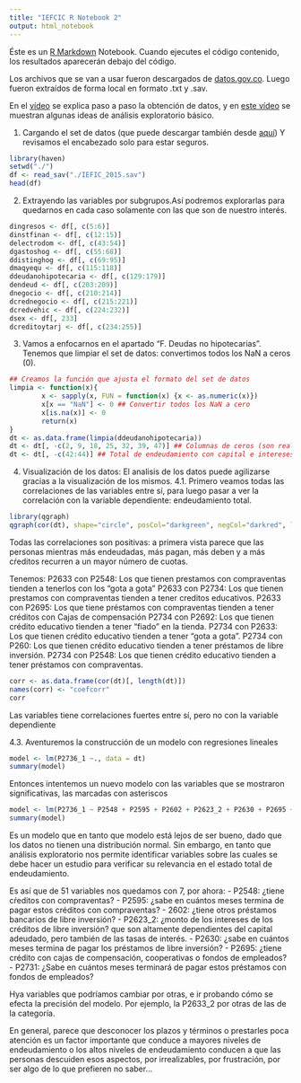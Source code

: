 ```yaml
---
title: "IEFCIC R Notebook 2"
output: html_notebook
---
```


Éste es un [R Markdown](http://rmarkdown.rstudio.com) Notebook. Cuando ejecutes el código contenido, los resultados aparecerán debajo del código.

Los archivos que se van a usar fueron descargados de [datos.gov.co](http://www.datos.gov.co). Luego fueron extraídos de forma local en formato .txt y .sav.

En el [vídeo](https://www.youtube.com/watch?v=6ULCP7NsITY) se explica paso a paso la obtención de datos, y en [este vídeo](https://www.youtube.com/watch?v=5wCkW6y36DA&t=8s) se muestran algunas ideas de análisis exploratorio básico.

1. Cargando el set de datos (que puede descargar también desde [aquí](https://github.com/oscarvilla/youtube/tree/master/iefcic)) Y revisamos el encabezado solo para estar seguros.
```r
library(haven)
setwd("./")
df <- read_sav("./IEFIC_2015.sav")
head(df)
```

2. Extrayendo las variables por subgrupos.Así podremos explorarlas para quedarnos en cada caso solamente con las que son de nuestro interés.

```r
dingresos <- df[, c(5:6)]
dinstfinan <- df[, c(12:15)]
delectrodom <- df[, c(43:54)]
dgastoshog <- df[, c(55:68)]
ddistinghog <- df[, c(69:95)]
dmaqyequ <- df[, c(115:118)]
ddeudanohipotecaria <- df[, c(129:179)]
dendeud <- df[, c(203:209)]
dnegocio <- df[, c(210:214)]
dcrednegocio <- df[, c(215:221)]
dcredvehic <- df[, c(224:232)]
dsex <- df[, 233]
dcreditoytarj <- df[, c(234:255)]
```

3. Vamos a enfocarnos en el apartado "F. Deudas no hipotecarias". Tenemos que limpiar el set de datos: convertimos todos los NaN a ceros (0).
```r
## Creamos la función que ajusta el formato del set de datos
limpia <- function(x){
        x <- sapply(x, FUN = function(x) {x <- as.numeric(x)})
        x[x == "NaN"] <- 0 ## Convertir todos los NaN a cero
        x[is.na(x)] <- 0
        return(x)
}
dt <- as.data.frame(limpia(ddeudanohipotecaria))
dt <- dt[, -c(2, 9, 18, 25, 32, 39, 47)] ## Columnas de ceros (son realmente encabezados de categorías)
dt <- dt[, -c(42:44)] ## Total de endeudamiento con capital e intereses
```

4. Visualización de los datos: El analisis de los datos puede agilizarse gracias a la visualización de los mismos.
4.1. Primero veamos todas las correlaciones de las variables entre sí, para luego pasar a ver la correlación con la variable dependiente: endeudamiento total.


```r
library(qgraph)
qgraph(cor(dt), shape="circle", posCol="darkgreen", negCol="darkred", layout="groups", vsize=8)
```

Todas las correlaciones son positivas: a primera vista parece que las personas mientras más endeudadas, más pagan, más deben y a más cŕeditos recurren a un mayor número de cuotas.

Tenemos:
P2633 con P2548: Los que tienen prestamos con compraventas tienden a tenerlos con los "gota a gota"
P2633 con P2734: Los que tienen prestamos con compraventas tienden a tener creditos educativos.
P2633 con P2695: Los que tiene préstamos con compraventas tienden a tener créditos con Cajas de compensación
P2734 con P2692: Los que tienen crédito educativo tienden a tener "fiado" en la tienda.
P2734 con P2633: Los que tienen crédito educativo tienden a tener "gota a gota".
P2734 con P260: Los que tienen crédito educativo tienden a tener préstamos de libre inversión.
P2734 con P2548: Los que tienen crédito educativo tienden a tener préstamos con compraventas.
```r
corr <- as.data.frame(cor(dt)[, length(dt)])
names(corr) <- "coefcorr"
corr
```

Las variables tiene correlaciones fuertes entre sí, pero no con la variable dependiente

4.3. Aventuremos la construcción de un modelo con regresiones lineales
```r
model <- lm(P2736_1 ~., data = dt)
summary(model)
```

Entonces intentemos un nuevo modelo con las variables que se mostraron significativas, las marcadas con asteriscos

```r
model <- lm(P2736_1 ~ P2548 + P2595 + P2602 + P2623_2 + P2630 + P2695 + P2731, data = dt)
summary(model)
```

Es un modelo que en tanto que modelo está lejos de ser bueno, dado que los datos no tienen una distribución normal. Sin embargo, en tanto que análisis exploratorio nos permite identificar variables sobre las cuales se debe hacer un estudio para verificar su relevancia en el estado total de endeudamiento.

Es así que de 51 variables nos quedamos con 7, por ahora: 
- P2548: ¿tiene cŕeditos con compraventas?
- P2595: ¿sabe en cuántos meses termina de pagar estos créditos con compraventas?
- 2602: ¿tiene otros préstamos bancarios de libre inversión?
- P2623_2: ¿monto de los intereses de los créditos de libre inversión? que son altamente dependientes del capital adeudado, pero también de las tasas de interés.
- P2630: ¿sabe en cuántos meses termina de pagar los préstamos de libre inversión?
- P2695: ¿tiene crédito con cajas de compensación, cooperativas o fondos de empleados?
- P2731:  ¿Sabe en cuántos meses terminará de pagar estos préstamos con fondos de empleados? 


Hya variables que podríamos cambiar por otras, e ir probando cómo se efecta la precisión del modelo. Por ejemplo, la P2633_2 por otras de las de la categoría.

En general, parece que desconocer los plazos y términos o prestarles poca atención es un factor importante que conduce a mayores niveles de endeudamiento o los altos niveles de endeudamiento conducen a que las personas descuiden esos aspectos, por irrealizables, por frustración, por ser algo de lo que prefieren no saber...